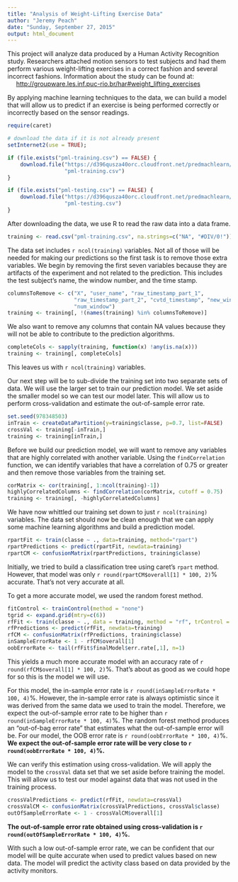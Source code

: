 ```yaml
---
title: "Analysis of Weight-Lifting Exercise Data"
author: "Jeremy Peach"
date: "Sunday, September 27, 2015"
output: html_document
---
```


This project will analyze data produced by a Human Activity Recognition study.
Researchers attached motion sensors to test subjects and had them perform
various weight-lifting exercises in a correct fashion and several incorrect
fashions.  Information about the study can be found at:  
&nbsp;&nbsp;&nbsp;&nbsp;&nbsp;[http://groupware.les.inf.puc-rio.br/har#weight_lifting_exercises](http://groupware.les.inf.puc-rio.br/har#weight_lifting_exercises)

By applying machine learning techniques to the data, we can build a model that
will allow us to predict if an exercise is being performed correctly or incorrectly
based on the sensor readings.

```r
require(caret)

# download the data if it is not already present
setInternet2(use = TRUE);

if (file.exists("pml-training.csv") == FALSE) {
    download.file("https://d396qusza40orc.cloudfront.net/predmachlearn/pml-training.csv",
                  "pml-training.csv")
}

if (file.exists("pml-testing.csv") == FALSE) {
    download.file("https://d396qusza40orc.cloudfront.net/predmachlearn/pml-testing.csv",
                  "pml-testing.csv")
}
```

After downloading the data, we use R to read the raw data into a data frame.
```r
training <- read.csv("pml-training.csv", na.strings=c("NA", "#DIV/0!"))
```


The data set includes `r ncol(training)` variables.  Not all of those will be
needed for making our predictions so the first task is to remove those extra variables.
We begin by removing the first seven variables because they are artifacts of
the experiment and not related to the prediction.  This includes the test subject's
name, the window number, and the time stamp.
```r
columnsToRemove <- c("X", "user_name", "raw_timestamp_part_1",
                     "raw_timestamp_part_2", "cvtd_timestamp", "new_window",
                     "num_window")
training <- training[, !(names(training) %in% columnsToRemove)]
```

We also want to remove any columns that contain NA values because they will not
be able to contribute to the prediction algorithms.
```r
completeCols <- sapply(training, function(x) !any(is.na(x)))
training <- training[, completeCols]
```

This leaves us with `r ncol(training)` variables.

Our next step will be to sub-divide the training set into two separate sets of
data.  We will use the larger set to train our prediction model.  We set aside
the smaller model so we can test our model later.  This will allow us to perform
cross-validation and estimate the out-of-sample error rate.
```r
set.seed(978348503)
inTrain <- createDataPartition(y=training$classe, p=0.7, list=FALSE)
crossVal <- training[-inTrain,]
training <- training[inTrain,]
```

Before we build our prediction model, we will want to remove any variables that
are highly correlated with another variable.  Using the `findCorrelation` function,
we can identify variables that have a correlation of 0.75 or greater and then
remove those variables from the training set.
```r
corMatrix <- cor(training[, 1:ncol(training)-1])
highlyCorrelatedColumns <- findCorrelation(corMatrix, cutoff = 0.75)
training <- training[, -highlyCorrelatedColumns]
```

We have now whittled our training set down to just `r ncol(training)` variables.
The data set should now be clean enough that we can apply some machine learning
algorithms and build a prediction model.

```r
rpartFit <- train(classe ~ ., data=training, method="rpart")
rpartPredictions <- predict(rpartFit, newdata=training)
rpartCM <- confusionMatrix(rpartPredictions, training$classe)
```
Initially, we tried to build a classification tree using caret's `rpart` method.
However, that model was only `r round(rpartCM$overall[1] * 100, 2)`% accurate.
That's not very accurate at all.

To get a more accurate model, we used the random forest method.
```r
fitControl <- trainControl(method = "none")
tgrid <- expand.grid(mtry=c(6)) 
rfFit <- train(classe ~ ., data = training, method = "rf", trControl = fitControl, tuneGrid = tgrid)
rfPredictions <- predict(rfFit, newdata=training)
rfCM <- confusionMatrix(rfPredictions, training$classe)
inSampleErrorRate <- 1 - rfCM$overall[1]
oobErrorRate <- tail(rfFit$finalModel$err.rate[,1], n=1)
```
This yields a much more accurate model with an accuracy rate of
`r round(rfCM$overall[1] * 100, 2)`%.  That's about as good as we could hope for
so this is the model we will use.

For this model, the in-sample error rate is `r round(inSampleErrorRate * 100, 4)`%.
However, the in-sample error rate is always optimistic since it was derived from
the same data we used to train the model.  Therefore, we expect the out-of-sample
error rate to be higher than `r round(inSampleErrorRate * 100, 4)`%.  The
random forest method produces an "out-of-bag error rate" that estimates what
the out-of-sample error will be.  For our model, the OOB error rate is
`r round(oobErrorRate * 100, 4)`%.  **We expect the out-of-sample error
rate will be very close to `r round(oobErrorRate * 100, 4)`%.**

We can verify this estimation using cross-validation.  We will apply the model
to the `crossVal` data set that we set aside before training the model.  This
will allow us to test our model against data that was not used in the training process.
```r
crossValPredictions <- predict(rfFit, newdata=crossVal)
crossValCM <- confusionMatrix(crossValPredictions, crossVal$classe)
outOfSampleErrorRate <- 1 - crossValCM$overall[1]
```

**The out-of-sample error rate obtained using cross-validation is
`r round(outOfSampleErrorRate * 100, 4)`%.**

With such a low out-of-sample error rate, we can be confident that our model
will be quite accurate when used to predict values based on new data.  The model
will predict the activity class based on data provided by the activity monitors.
